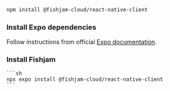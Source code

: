 
<Tabs groupId="app-type">
  <TabItem value="expo" label="Expo">

```bash npm2yarn
npm install @fishjam-cloud/react-native-client
```

  </TabItem>
  
  <TabItem value="rn" label="Bare workflow">

### Install Expo dependencies

Follow instructions from official [Expo documentation](https://docs.expo.dev/bare/installing-expo-modules/).

### Install Fishjam

    ```sh
    npx expo install @fishjam-cloud/react-native-client
    ```

  </TabItem>

</Tabs>
